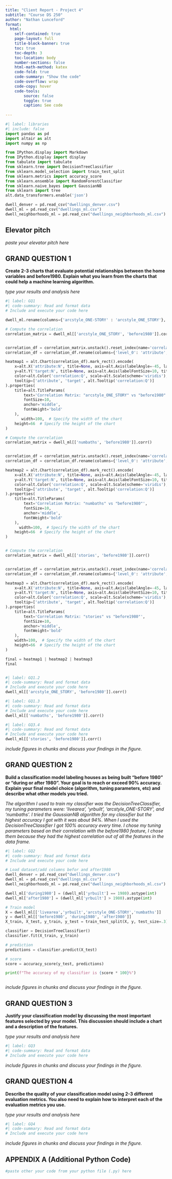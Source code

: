 ```yaml
---
title: "Client Report - Project 4"
subtitle: "Course DS 250"
author: "Nathan Lunceford"
format:
  html:
    self-contained: true
    page-layout: full
    title-block-banner: true
    toc: true
    toc-depth: 3
    toc-location: body
    number-sections: false
    html-math-method: katex
    code-fold: true
    code-summary: "Show the code"
    code-overflow: wrap
    code-copy: hover
    code-tools:
        source: false
        toggle: true
        caption: See code
    
---
```


```python
#| label: libraries
#| include: false
import pandas as pd
import altair as alt
import numpy as np

from IPython.display import Markdown
from IPython.display import display
from tabulate import tabulate
from sklearn.tree import DecisionTreeClassifier
from sklearn.model_selection import train_test_split
from sklearn.metrics import accuracy_score
from sklearn.ensemble import RandomForestClassifier
from sklearn.naive_bayes import GaussianNB
from sklearn import tree
alt.data_transformers.enable('json')

dwell_denver = pd.read_csv("dwellings_denver.csv")
dwell_ml = pd.read_csv("dwellings_ml.csv")
dwell_neighborhoods_ml = pd.read_csv("dwellings_neighborhoods_ml.csv")
```


## Elevator pitch

_paste your elevator pitch here_


## GRAND QUESTION 1

__Create 2-3 charts that evaluate potential relationships between the home variables and before1980. Explain what you learn from the charts that could help a machine learning algorithm.__

_type your results and analysis here_

```python
#| label: GQ1
#| code-summary: Read and format data
# Include and execute your code here

dwell_ml.rename(columns={'arcstyle_ONE-STORY' : 'arcstyle_ONE_STORY'}, inplace=True)

# Compute the correlation
correlation_matrix = dwell_ml[['arcstyle_ONE_STORY', 'before1980']].corr()


correlation_df = correlation_matrix.unstack().reset_index(name='correlation')
correlation_df = correlation_df.rename(columns={'level_0': 'attribute', 'level_1': 'target'})

heatmap1 = alt.Chart(correlation_df).mark_rect().encode(
    x=alt.X('attribute:N', title=None, axis=alt.Axis(labelAngle=-45, labelFontSize=10, titleFontSize=16)),
    y=alt.Y('target:N', title=None, axis=alt.Axis(labelFontSize=10, titleFontSize=16)),
    color=alt.Color('correlation:Q', scale=alt.Scale(scheme='viridis'), title='Correlation'),
    tooltip=['attribute', 'target', alt.Tooltip('correlation:Q')]
).properties(
    title=alt.TitleParams(
        text='Correlation Matrix: "arcstyle_ONE_STORY" vs "before1980"',
        fontSize=10,
        anchor='middle',
        fontWeight='bold'
    ),
       width=100,  # Specify the width of the chart
    height=66  # Specify the height of the chart
)

# Compute the correlation
correlation_matrix = dwell_ml[['numbaths', 'before1980']].corr()


correlation_df = correlation_matrix.unstack().reset_index(name='correlation')
correlation_df = correlation_df.rename(columns={'level_0': 'attribute', 'level_1': 'target'})

heatmap2 = alt.Chart(correlation_df).mark_rect().encode(
    x=alt.X('attribute:N', title=None, axis=alt.Axis(labelAngle=-45, labelFontSize=10, titleFontSize=16)),
    y=alt.Y('target:N', title=None, axis=alt.Axis(labelFontSize=10, titleFontSize=16)),
    color=alt.Color('correlation:Q', scale=alt.Scale(scheme='viridis'), title='Correlation'),
    tooltip=['attribute', 'target', alt.Tooltip('correlation:Q')]
).properties(
    title=alt.TitleParams(
        text='Correlation Matrix: "numbaths" vs "before1980"',
        fontSize=10,
        anchor='middle',
        fontWeight='bold'
    ),
      width=100,  # Specify the width of the chart
    height=66  # Specify the height of the chart
)


# Compute the correlation
correlation_matrix = dwell_ml[['stories', 'before1980']].corr()


correlation_df = correlation_matrix.unstack().reset_index(name='correlation')
correlation_df = correlation_df.rename(columns={'level_0': 'attribute', 'level_1': 'target'})

heatmap3 = alt.Chart(correlation_df).mark_rect().encode(
    x=alt.X('attribute:N', title=None, axis=alt.Axis(labelAngle=-45, labelFontSize=10, titleFontSize=16)),
    y=alt.Y('target:N', title=None, axis=alt.Axis(labelFontSize=10, titleFontSize=16)),
    color=alt.Color('correlation:Q', scale=alt.Scale(scheme='viridis'), title='Correlation'),
    tooltip=['attribute', 'target', alt.Tooltip('correlation:Q')]
).properties(
    title=alt.TitleParams(
        text='Correlation Matrix: "stories" vs "before1980"',
        fontSize=10,
        anchor='middle',
        fontWeight='bold'
    ),
    width=100,  # Specify the width of the chart
    height=66  # Specify the height of the chart
)

final = heatmap1 | heatmap2 | heatmap3
final



```


```python
#| label: GQ1.2
#| code-summary: Read and format data
# Include and execute your code here
dwell_ml[['arcstyle_ONE_STORY', 'before1980']].corr()

```


```python
#| label: GQ1.3
#| code-summary: Read and format data
# Include and execute your code here
dwell_ml[['numbaths', 'before1980']].corr()

```


```python
#| label: GQ3.4
#| code-summary: Read and format data
# Include and execute your code here
dwell_ml[['stories', 'before1980']].corr()

```

_include figures in chunks and discuss your findings in the figure._



## GRAND QUESTION 2

__Build a classification model labeling houses as being built “before 1980” or “during or after 1980”. Your goal is to reach or exceed 90% accuracy. Explain your final model choice (algorithm, tuning parameters, etc) and describe what other models you tried.__

_The algorithm I used to train my classifier was the DecisionTreeClassifier, my tuning parameters were: 'livearea', 'yrbuilt', 'arcstyle_ONE-STORY', and 'numbaths'. I tried the GaussianNB algorithm for my classifier but the highest accuracy I got with it was about 94%. When I used the DecisionTreeClassifier I got 100% accuracy every time. I chose my tuning parameters based on their correlation with the before1980 feature, I chose them because they had the highest correlation out of all the features in the data frame._

```python
#| label: GQ2
#| code-summary: Read and format data
# Include and execute your code here

# Load dataset/add columns befor and after1980
dwell_denver = pd.read_csv("dwellings_denver.csv")
dwell_ml = pd.read_csv("dwellings_ml.csv")
dwell_neighborhoods_ml = pd.read_csv("dwellings_neighborhoods_ml.csv")

dwell_ml['during1980'] = (dwell_ml['yrbuilt'] == 1980).astype(int)
dwell_ml['after1980'] = (dwell_ml['yrbuilt'] > 1980).astype(int)

# Train model
X = dwell_ml[['livearea','yrbuilt','arcstyle_ONE-STORY','numbaths']]
y = dwell_ml[['before1980', 'during1980', 'after1980']]
X_train, X_test, y_train, y_test = train_test_split(X, y, test_size=.3)

classifier = DecisionTreeClassifier()
classifier.fit(X_train, y_train)

# prediction
predictions = classifier.predict(X_test)

# score
score = accuracy_score(y_test, predictions)

print(f"The accuracy of my classifier is {score * 100}%")



```

_include figures in chunks and discuss your findings in the figure._



## GRAND QUESTION 3

__Justify your classification model by discussing the most important features selected by your model. This discussion should include a chart and a description of the features.__

_type your results and analysis here_

```python
#| label: GQ3
#| code-summary: Read and format data
# Include and execute your code here


```

_include figures in chunks and discuss your findings in the figure._



## GRAND QUESTION 4

__Describe the quality of your classification model using 2-3 different evaluation metrics. You also need to explain how to interpret each of the evaluation metrics you use.__

_type your results and analysis here_

```python
#| label: GQ4
#| code-summary: Read and format data
# Include and execute your code here


```

_include figures in chunks and discuss your findings in the figure._

## APPENDIX A (Additional Python Code)

```python
#paste other your code from your python file (.py) here
```
